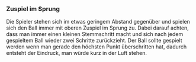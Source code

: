 ### Zuspiel im Sprung

Die Spieler stehen sich im etwas geringem Abstand gegenüber und spielen sich den Ball immer mit oberen Zuspiel im Sprung zu. Dabei darauf achten, dass man immer einen kleinen Stemmschritt macht und sich nach jedem gespieltem Ball wieder zwei Schritte zurückzieht. Der Ball sollte gespielt werden wenn man gerade den höchsten Punkt überschritten hat, dadurch entsteht der Eindruck, man würde kurz in der Luft stehen.